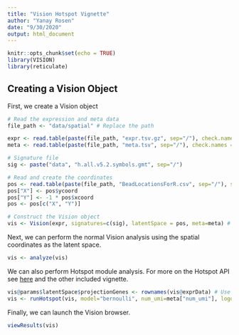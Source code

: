 ```yaml
---
title: "Vision Hotspot Vignette"
author: "Yanay Rosen"
date: "9/30/2020"
output: html_document
---
```


```r
knitr::opts_chunk$set(echo = TRUE)
library(VISION)
library(reticulate)
```

## Creating a Vision Object

First, we create a Vision object
```r
# Read the expression and meta data
file_path <- "data/spatial" # Replace the path

expr <- read.table(paste(file_path, "expr.tsv.gz", sep="/"), check.names = FALSE, sep = "\t")
meta <- read.table(paste(file_path, "meta.tsv", sep="/"), check.names = FALSE, sep = "\t", row.names = 1, header=TRUE)

# Signature file
sig <- paste("data", "h.all.v5.2.symbols.gmt", sep="/")

# Read and create the coordinates
pos <- read.table(paste(file_path, "BeadLocationsForR.csv", sep="/"), sep=",", check.names = FALSE, row.names=1, header=TRUE)
pos["X"] <- pos$ycoord
pos["Y"] <- -1 * pos$xcoord
pos <- pos[c("X", "Y")]

# Construct the Vision object
vis <- Vision(expr, signatures=c(sig), latentSpace = pos, meta=meta) # TODO add relevant signatures
```

Next, we can perform the normal Vision analysis using the spatial coordinates as the latent space.

``` r
vis <- analyze(vis)
```

We can also perform Hotspot module analysis. For more on the Hotspot API see [here](https://yoseflab.github.io/Hotspot/index.html) and the other included vignette.
```r
vis@params$latentSpace$projectionGenes <- rownames(vis@exprData) # Use all genes.
vis <- runHotspot(vis, model="bernoulli", num_umi=meta["num_umi"], logdata=FALSE)
```

Finally, we can launch the Vision browser.
```r
viewResults(vis)
```
